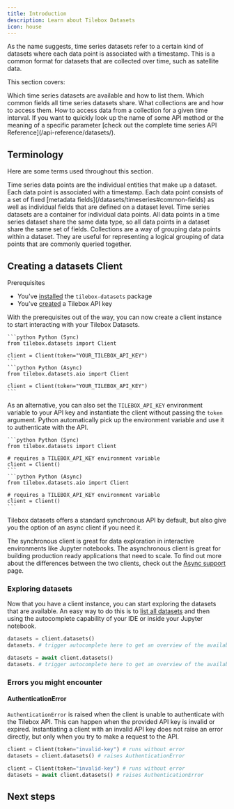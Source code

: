 ```yaml
---
title: Introduction
description: Learn about Tilebox Datasets
icon: house
---
```


As the name suggests, time series datasets refer to a certain kind of datasets where each data point is associated with a timestamp.
This is a common format for datasets that are collected over time, such as satellite data.

This section covers:

<CardGroup cols={2}>
  <Card title="Available Datasets" icon="list" href="/datasets/timeseries#listing-datasets" horizontal>
    Which time series datasets are available and how to list them.
  </Card>
  <Card title="Common Fields" icon="file-code" href="/datasets/timeseries#common-fields" horizontal>
    Which common fields all time series datasets share.
  </Card>
  <Card title="Collections" icon="layer-group" href="/datasets/collections" horizontal>
    What collections are and how to access them.
  </Card>
  <Card title="Loading Data" icon="download" href="/datasets/loading-data" horizontal>
    How to access data from a collection for a given time interval.
  </Card>
</CardGroup>

<Note>
  If you want to quickly look up the name of some API method or the meaning of a specific parameter [check out the
  complete time series API Reference](/api-reference/datasets/).
</Note>

## Terminology

Here are some terms used throughout this section.

<AccordionGroup>
  <Accordion title="Data points">
    Time series data points are the individual entities that make up a dataset. Each data point is associated with a
    timestamp. Each data point consists of a set of fixed [metadata fields](/datasets/timeseries#common-fields) as well
    as individual fields that are defined on a dataset level.
  </Accordion>
  <Accordion title="Datasets">
    Time series datasets are a container for individual data points. All data points in a time series dataset share the
    same data type, so all data points in a dataset share the same set of fields.
  </Accordion>
  <Accordion title="Collections">
    Collections are a way of grouping data points within a dataset. They are useful for representing a logical grouping
    of data points that are commonly queried together.
  </Accordion>
</AccordionGroup>

## Creating a datasets Client

Prerequisites

- You've [installed](/sdks/python/installation) the `tilebox-datasets` package
- You've [created](/authentication) a Tilebox API key

With the prerequisites out of the way, you can now create a client instance to start interacting with your Tilebox Datasets.

<CodeGroup>

    ```python Python (Sync)
    from tilebox.datasets import Client

    client = Client(token="YOUR_TILEBOX_API_KEY")
    ```
    ```python Python (Async)
    from tilebox.datasets.aio import Client

    client = Client(token="YOUR_TILEBOX_API_KEY")
    ```

</CodeGroup>

As an alternative, you can also set the `TILEBOX_API_KEY` environment variable to your API key and instantiate the client
without passing the `token` argument. Python automatically pick up the environment variable and use it to authenticate with the API.

<CodeGroup>

    ```python Python (Sync)
    from tilebox.datasets import Client

    # requires a TILEBOX_API_KEY environment variable
    client = Client()
    ```
    ```python Python (Async)
    from tilebox.datasets.aio import Client

    # requires a TILEBOX_API_KEY environment variable
    client = Client()
    ```

</CodeGroup>

Tilebox datasets offers a standard synchronous API by default, but also give you the option of an async client if you need it.

The synchronous client is great for data exploration in interactive environments like Jupyter notebooks.
The asynchronous client is great for building production ready applications that need to scale. To find out more
about the differences between the two clients, check out the [Async support](/sdks/python/async) page.

### Exploring datasets

Now that you have a client instance, you can start exploring the datasets that are available. An easy way to do this
is to [list all datasets](/api-reference/datasets/listing-datasets) and then using the autocomplete capability
of your IDE or inside your Jupyter notebook.

<CodeGroup>
 
```python Python (Sync)
datasets = client.datasets()
datasets. # trigger autocomplete here to get an overview of the available datasets
```

```python Python (Async)
datasets = await client.datasets()
datasets. # trigger autocomplete here to get an overview of the available datasets
```

</CodeGroup>

### Errors you might encounter

#### AuthenticationError

`AuthenticationError` is raised when the client is unable to authenticate with the Tilebox API. This can happen when
the provided API key is invalid or expired. Instantiating a client with an invalid API key does not raise an error
directly, but only when you try to make a request to the API.

<CodeGroup>
 
```python Python (Sync)
client = Client(token="invalid-key") # runs without error
datasets = client.datasets() # raises AuthenticationError
```

```python Python (Async)
client = Client(token="invalid-key") # runs without error
datasets = await client.datasets() # raises AuthenticationError
```

</CodeGroup>

## Next steps

<CardGroup cols={2}>
  <Card title="Accessing datasets" icon="database" href="/datasets/timeseries" horizontal />
  <Card title="Async support" icon="rotate" href="/sdks/python/async" horizontal />
  <Card title="Working with Xarray" icon="chart-bar" href="/sdks/python/xarray" horizontal />
</CardGroup>
